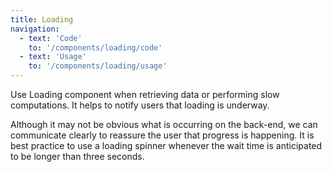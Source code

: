 ```yaml
---
title: Loading
navigation:
  - text: 'Code'
    to: '/components/loading/code'
  - text: 'Usage'
    to: '/components/loading/usage'
---
```



<Text lede>Use Loading component when retrieving data or performing slow computations. It helps to notify users that loading is underway.</Text>

Although it may not be obvious what is occurring on the back-end, we can communicate clearly to reassure the user that progress is happening. It is best practice to use a loading spinner whenever the wait time is anticipated to be longer than three seconds.
